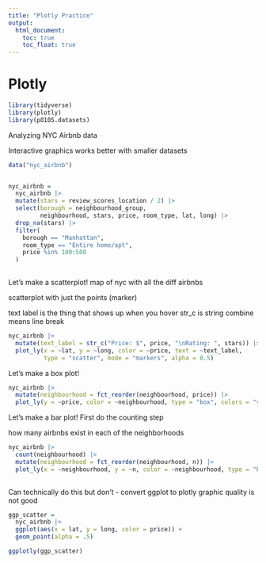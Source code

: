 ```yaml
---
title: "Plotly Practice"
output: 
  html_document:
    toc: true
    toc_float: true
---
```


# Plotly

```r
library(tidyverse)
library(plotly)
library(p8105.datasets)

```

Analyzing NYC Airbnb data

Interactive graphics works better with smaller datasets
```r
data("nyc_airbnb")


nyc_airbnb = 
  nyc_airbnb |> 
  mutate(stars = review_scores_location / 2) |> 
  select(borough = neighbourhood_group,
         neighbourhood, stars, price, room_type, lat, long) |> 
  drop_na(stars) |> 
  filter(
    borough == "Manhattan",
    room_type == "Entire home/apt",
    price %in% 100:500
  )
  
```

Let's make a scatterplot!
map of nyc with all the diff airbnbs

scatterplot with just the points (marker)

text label is the thing that shows up when you hover
str_c is string combine
\n means line break

```r
nyc_airbnb |> 
  mutate(text_label = str_c("Price: $", price, "\nRating: ", stars)) |> 
  plot_ly(x = ~lat, y = ~long, color = ~price, text = ~text_label,
          type = "scatter", mode = "markers", alpha = 0.5)

```

Let's make a box plot!

```r
nyc_airbnb |> 
  mutate(neighbourhood = fct_reorder(neighbourhood, price)) |> 
  plot_ly(y = ~price, color = ~neighbourhood, type = "box", colors = "viridis")
```

Let's make a bar plot! First do the counting step

how many airbnbs exist in each of the neighborhoods
```r
nyc_airbnb |> 
  count(neighbourhood) |> 
  mutate(neighbourhood = fct_reorder(neighbourhood, n)) |> 
  plot_ly(x = ~neighbourhood, y = ~n, color = ~neighbourhood, type = "bar", colors = "viridis")
  
```


Can technically do this but don't - convert ggplot to plotly
graphic quality is not good
```r
ggp_scatter = 
  nyc_airbnb |> 
  ggplot(aes(x = lat, y = long, color = price)) +
  geom_point(alpha = .5)

ggplotly(ggp_scatter)
```




